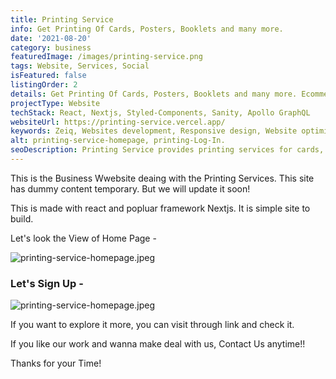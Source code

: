 ```yaml
---
title: Printing Service
info: Get Printing Of Cards, Posters, Booklets and many more.
date: '2021-08-20'
category: business
featuredImage: /images/printing-service.png
tags: Website, Services, Social
isFeatured: false
listingOrder: 2
details: Get Printing Of Cards, Posters, Booklets and many more. Ecommerce system built in
projectType: Website
techStack: React, Nextjs, Styled-Components, Sanity, Apollo GraphQL
websiteUrl: https://printing-service.vercel.app/
keywords: Zeiq, Websites development, Responsive design, Website optimization, E-commerce development, Content management systems (CMS), Website security, Search engine optimization (SEO), JavaScript frameworks, React, Nextjs, Cloud hosting (e.g. AWS, Azure, Google Cloud).
alt: printing-service-homepage, printing-Log-In.
seoDescription: Printing Service provides printing services for cards, posters, booklets, and more. The website is built with React and Nextjs and has an e-commerce system built in. Contact us if you like our work and want to make a deal with us.
---
```


This is the Business Wwebsite deaing with the Printing Services.
This site has dummy content temporary.
But we will update it soon!

This is made with react and popluar framework Nextjs.
It is simple site to build.

Let's look the View of Home Page -

![printing-service-homepage.jpeg](../images/printing-service-homepage.jpeg)

### Let's Sign Up -

![printing-service-homepage.jpeg](../images/printing-Log-In.png)

If you want to explore it more, you can visit through link and check it.

If you like our work and wanna make deal with us, Contact Us anytime!!

Thanks for your Time!
